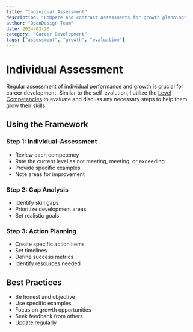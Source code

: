 ```yaml
---
title: "Individual Assessment"
description: "Compare and contrast assessments for growth planning"
author: "OpenDesign Team"
date: 2024-03-20
category: "Career Development"
tags: ["assessment", "growth", "evaluation"]
---
```


# Individual Assessment

<div class="bg-[#f6f8fa] border border-[#e5e7eb] rounded-lg p-6 my-8">
  <p class="text-[17px] leading-7 text-[#1a1f36]">
    Regular assessment of individual performance and growth is crucial for career development. Similar to the self-evalution, I utilize the <a href="/docs/leadership/month-1/level-competencies">Level Competencies</a> to evaluate and discuss any necessary steps to help them grow their skills.
  </p>
</div>

## Using the Framework

### Step 1: Individual-Assessment
- Review each competency
- Rate the current level as not meeting, meeting, or exceeding
- Provide specific examples
- Note areas for improvement

### Step 2: Gap Analysis
- Identify skill gaps
- Prioritize development areas
- Set realistic goals

### Step 3: Action Planning
- Create specific action items
- Set timelines
- Define success metrics
- Identify resources needed

## Best Practices

- Be honest and objective
- Use specific examples
- Focus on growth opportunities
- Seek feedback from others
- Update regularly